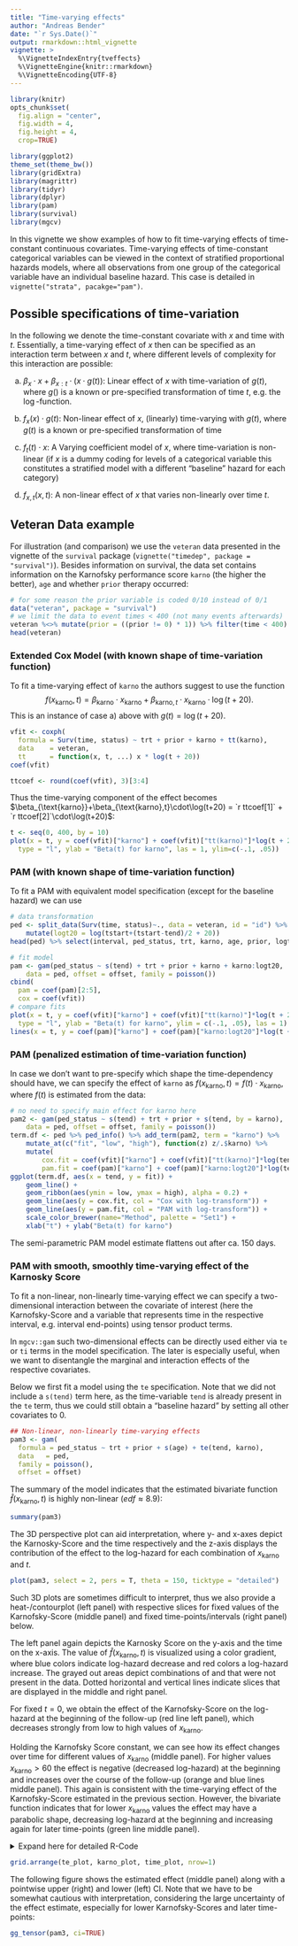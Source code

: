 ```yaml
---
title: "Time-varying effects"
author: "Andreas Bender"
date: "`r Sys.Date()`"
output: rmarkdown::html_vignette
vignette: >
  %\VignetteIndexEntry{tveffects}
  %\VignetteEngine{knitr::rmarkdown}
  %\VignetteEncoding{UTF-8}
---
```


```r
library(knitr)
opts_chunk$set(
  fig.align = "center",
  fig.width = 4, 
  fig.height = 4,
  crop=TRUE)
```

```r
library(ggplot2)
theme_set(theme_bw())
library(gridExtra)
library(magrittr)
library(tidyr)
library(dplyr)
library(pam)
library(survival)
library(mgcv)
```

In this vignette we show examples of how to fit time-varying effects of 
time-constant continuous covariates. Time-varying effects of time-constant 
categorical variables can be viewed in the context of stratified proportional 
hazards models, where all observations from one group of the categorical 
variable have an individual baseline hazard. This case is detailed in
`vignette("strata", pacakge="pam")`.

## Possible specifications of time-variation

In the following we denote the time-constant covariate with $x$ and time with $t$. 
Essentially, a time-varying effect of $x$ then can be specified as an interaction 
term between $x$ and $t$, where different levels of complexity for this interaction 
are possible:

a) $\beta_x\cdot x+\beta_{x:t}\cdot(x\cdot g(t))$: Linear effect of $x$ with
time-variation of $g(t)$, where $g()$ is a known or pre-specified transformation of 
time $t$, e.g. the $\log$-function.

b) $f_x(x)\cdot g(t)$: Non-linear effect of $x$, (linearly) time-varying with $g(t)$,
where $g(t)$ is a known or pre-specified transformation of time

c) $f_t(t)\cdot x$: A Varying coefficient model of $x$, where time-variation is 
non-linear (if $x$ is a dummy coding for levels of a categorical variable this constitutes a stratified model with a different "baseline" hazard for each category)

d) $f_{x,t}(x,t)$: A non-linear effect of $x$ that varies non-linearly over time $t$.

## Veteran Data example

For illustration (and comparison) we use the `veteran` data presented in the 
vignette of the `survival` package (`vignette("timedep", package = "survival")`). 
Besides information on survival, the data set contains information on the 
Karnofsky performance score `karno` (the higher the better), `age` and whether
 `prior` therapy occurred:

```r
# for some reason the prior variable is coded 0/10 instead of 0/1
data("veteran", package = "survival")
# we limit the data to event times < 400 (not many events afterwards)
veteran %<>% mutate(prior = ((prior != 0) * 1)) %>% filter(time < 400)
head(veteran)
```


### Extended Cox Model (with known shape of time-variation function)

To fit a time-varying effect of `karno` the authors suggest to use the function 
$$
f(x_{\text{karno}},t) = \beta_{\text{karno}}\cdot x_{\text{karno}} +
  \beta_{\text{karno},t} \cdot x_{\text{karno}} \cdot \log(t+20).
$$ 
This is an instance of case a) above with $g(t) = \log(t+20).$

```r
vfit <- coxph(
  formula = Surv(time, status) ~ trt + prior + karno + tt(karno),
  data    = veteran,
  tt      = function(x, t, ...) x * log(t + 20))
coef(vfit)
```

```r
ttcoef <- round(coef(vfit), 3)[3:4]
```

Thus the time-varying component of the effect becomes 
$\beta_{\text{karno}}+\beta_{\text{karno},t}\cdot\log(t+20) = `r ttcoef[1]` + `r ttcoef[2]`\cdot\log(t+20)$:

```r
t <- seq(0, 400, by = 10)
plot(x = t, y = coef(vfit)["karno"] + coef(vfit)["tt(karno)"]*log(t + 20), 
  type = "l", ylab = "Beta(t) for karno", las = 1, ylim=c(-.1, .05))
```

### PAM (with known shape of time-variation function)

To fit a PAM with equivalent model specification (except for the baseline hazard) 
we can use

```r
# data transformation
ped <- split_data(Surv(time, status)~., data = veteran, id = "id") %>% 
    mutate(logt20 = log(tstart+(tstart-tend)/2 + 20))
head(ped) %>% select(interval, ped_status, trt, karno, age, prior, logt20)

# fit model 
pam <- gam(ped_status ~ s(tend) + trt + prior + karno + karno:logt20, 
    data = ped, offset = offset, family = poisson())
cbind(
  pam = coef(pam)[2:5],
  cox = coef(vfit))
# compare fits 
plot(x = t, y = coef(vfit)["karno"] + coef(vfit)["tt(karno)"]*log(t + 20), 
  type = "l", ylab = "Beta(t) for karno", ylim = c(-.1, .05), las = 1) 
lines(x = t, y = coef(pam)["karno"] + coef(pam)["karno:logt20"]*log(t + 20), col = 2)
```

### PAM (penalized estimation of time-variation function)

In case we don’t want to pre-specify which shape the time-dependency should have, 
we can specify the effect of `karno` as 
$f(x_{\text{karno}},t) = f(t)\cdot x_{\text{karno}}$, where $f(t)$
is estimated from the data:

```r
# no need to specify main effect for karno here 
pam2 <- gam(ped_status ~ s(tend) + trt + prior + s(tend, by = karno), 
    data = ped, offset = offset, family = poisson())
term.df <- ped %>% ped_info() %>% add_term(pam2, term = "karno") %>% 
    mutate_at(c("fit", "low", "high"), function(z) z/.$karno) %>% 
    mutate(
        cox.fit = coef(vfit)["karno"] + coef(vfit)["tt(karno)"]*log(tend + 20), 
        pam.fit = coef(pam)["karno"] + coef(pam)["karno:logt20"]*log(tend + 20)) 
ggplot(term.df, aes(x = tend, y = fit)) + 
    geom_line() + 
    geom_ribbon(aes(ymin = low, ymax = high), alpha = 0.2) + 
    geom_line(aes(y = cox.fit, col = "Cox with log-transform")) + 
    geom_line(aes(y = pam.fit, col = "PAM with log-transform")) + 
    scale_color_brewer(name="Method", palette = "Set1") +
    xlab("t") + ylab("Beta(t) for karno")
```

The semi-parametric PAM model estimate flattens out after ca. 150 days.


### PAM with smooth, smoothly time-varying effect of the Karnosky Score

To fit a non-linear, non-linearly time-varying effect we can specify a 
two-dimensional interaction between the covariate of interest (here 
the Karnofsky-Score and a variable that represents time in the respective 
interval, e.g. interval end-points) using tensor product terms. 

In `mgcv::gam` such two-dimensional effects can be directly used 
either via `te` or `ti` terms in the model specification. The later is 
especially useful, when we want to disentangle the marginal and interaction 
effects of the respective covariates. 

Below we first fit a model using the `te` specification. Note that we did not 
include a `s(tend)` term here, as the time-variable `tend` is already present
in the `te` term, thus we could still obtain a "baseline hazard" by setting 
all other covariates to 0. 

```r
## Non-linear, non-linearly time-varying effects
pam3 <- gam(
  formula = ped_status ~ trt + prior + s(age) + te(tend, karno),
  data   = ped,
  family = poisson(),
  offset = offset)
```

The summary of the model indicates that the estimated bivariate function 
$\hat{f}(x_{\text{karno}}, t)$ is highly non-linear ($edf \approx 8.9$):

```r
summary(pam3)
```

The 3D perspective plot can aid interpretation, where y- and x-axes depict 
the Karnosky-Score and the time respectively and the z-axis displays the 
contribution of the effect to the log-hazard for each combination of 
$x_{\text{karno}}$ and $t$.

```r
plot(pam3, select = 2, pers = T, theta = 150, ticktype = "detailed")
```
Such 3D plots are sometimes difficult to interpret, thus we also provide 
a heat-/contourplot (left panel) with respective slices for fixed 
values of the Karnofsky-Score (middle panel) and fixed time-points/intervals 
(right panel) below. 

The left panel again depicts the Karnosky Score on the y-axis and the 
time on the x-axis. The value of $\hat{f}(x_{\text{karno}}, t)$ is visualized using 
a color gradient, where blue colors indicate log-hazard decrease and 
red colors a log-hazard increase. The grayed out areas depict combinations
of \code{karno} and \code{tend} that were not present in the data. 
Dotted horizontal and vertical lines indicate slices that are displayed 
in the middle and right panel. 

For fixed $t=0$, we obtain the effect of the Karnofsky-Score on the log-hazard 
at the beginning of the follow-up (red line left panel), which decreases strongly from low 
to high values of $x_{\text{karno}}$. 
<!-- This result is in line with the estimation 
one would obtain fitting a time-constant, non-linear effect of 
$f(x_{\text{karno}})$. ABER DAS IST ZUFALL HIER; DAS MUSS JA NICHT SO SEIN...  -->

Holding the Karnofsky Score constant, we can see how its effect
changes over time for different values of $x_{\text{karno}}$ (middle panel). 
For higher values $x_{\text{karno}} >60$ the effect is negative (decreased log-hazard)
at the beginning and increases over the course of the follow-up 
(orange and blue lines middle panel). This 
again is consistent with the time-varying effect of the Karnofsky-Score 
estimated in the previous section. However, the bivariate function indicates
that for lower $x_{\text{karno}}$ values the effect may have a parabolic shape, 
decreasing log-hazard at the beginning and increasing again for later 
time-points (green line middle panel). 

<details>
  <summary>Expand here for detailed R-Code</summary>
```r
te_plot <- gg_tensor(pam3) +
  geom_vline(xintercept=c(0, 50, 200, 300), lty=3) +
  geom_hline(yintercept=c(40, 75, 95), lty=3) +
  scale_fill_gradient2(
    name=expression(hat(f)(list(x[plain(karno)],t))),
    low="steelblue", high="firebrick2") +
  geom_contour(col="grey30") +
  xlab("t") + ylab(expression(x[plain(karno)])) +
  theme(legend.position="bottom")

## plot f(karno, t) for specific slices
df.karno <- combine_df(
  int_info(ped),
  select(sample_info(ped), -karno),
  data.frame(karno = c(40, 75, 95)))

df.karno$fte <- predict(pam3, newdata=df.karno, type="terms")[,"te(tend,karno)"]
karno_plot <- ggplot(df.karno, aes(x=tend, y=fte)) +
  geom_line(aes(col=factor(karno))) +
  scale_color_brewer(
    name=expression(x[plain(karno)]),
    palette = "Set2") +
  ylab(expression(f(list(x[plain(karno)],t)))) +
  xlab("t")+
  theme(legend.position="bottom")

df.time  <- combine_df(
  data.frame(sample_info(ped)%>% select(-karno)),
#  data.frame(karno = seq_range(c(20, 40, 75, 95))),
  data.frame(karno = seq(20, 100, by=5)),
  data.frame(tend  = c(0, 50, 200, 300)))
df.time$fte <- predict(pam3, newdata=df.time, type="terms")[,"te(tend,karno)"]
time_plot <- ggplot(df.time, aes(x=karno, y=fte)) +
  geom_line(aes(col=factor(tend))) +
  scale_color_brewer(name="t", palette="Set1") +
  ylab(expression(f(list(x[plain(karno)],t)))) +
  xlab(expression(x[plain(karno)])) +
  theme(legend.position="bottom")
```
</details>

```r
grid.arrange(te_plot, karno_plot, time_plot, nrow=1)
```

The following figure shows the estimated effect (middle panel) along with a pointwise upper (right) and lower (left) CI. Note that we have to be somewhat cautious with interpretation, considering the large uncertainty of the effect estimate, especially for lower Karnofsky-Scores
and later time-points: 

```r
gg_tensor(pam3, ci=TRUE)
```

